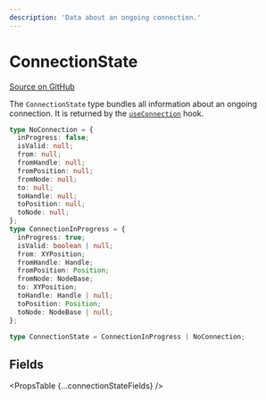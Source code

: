 ```yaml
---
description: 'Data about an ongoing connection.'
---
```



# ConnectionState

[Source on GitHub](https://github.com/xyflow/xyflow/blob/main/packages/system/src/types/general.ts/#L148-L174)

The `ConnectionState` type bundles all information about an ongoing connection. It is returned by the [`useConnection`](/api-reference/hooks/use-connection) hook.

```ts
type NoConnection = {
  inProgress: false;
  isValid: null;
  from: null;
  fromHandle: null;
  fromPosition: null;
  fromNode: null;
  to: null;
  toHandle: null;
  toPosition: null;
  toNode: null;
};
type ConnectionInProgress = {
  inProgress: true;
  isValid: boolean | null;
  from: XYPosition;
  fromHandle: Handle;
  fromPosition: Position;
  fromNode: NodeBase;
  to: XYPosition;
  toHandle: Handle | null;
  toPosition: Position;
  toNode: NodeBase | null;
};

type ConnectionState = ConnectionInProgress | NoConnection;
```

## Fields

<PropsTable {...connectionStateFields} />
